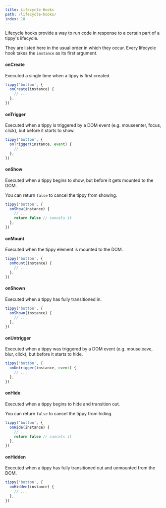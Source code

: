 ```yaml
---
title: Lifecycle Hooks
path: /lifecycle-hooks/
index: 10
---
```


Lifecycle hooks provide a way to run code in response to a certain part of a
tippy's lifecycle.

They are listed here in the usual order in which they occur. Every lifecycle
hook takes the `instance` as its first argument.

#### onCreate

Executed a single time when a tippy is first created.

```js
tippy('button', {
  onCreate(instance) {
    // ...
  },
})
```

#### onTrigger

Executed when a tippy is triggered by a DOM event (e.g. mouseenter, focus,
click), but before it starts to show.

```js
tippy('button', {
  onTrigger(instance, event) {
    // ...
  },
})
```

#### onShow

Executed when a tippy begins to show, but before it gets mounted to the DOM.

You can return `false` to cancel the tippy from showing.

```js
tippy('button', {
  onShow(instance) {
    // ...
    return false // cancels it
  },
})
```

#### onMount

Executed when the tippy element is mounted to the DOM.

```js
tippy('button', {
  onMount(instance) {
    // ...
  },
})
```

#### onShown

Executed when a tippy has fully transitioned in.

```js
tippy('button', {
  onShown(instance) {
    // ...
  },
})
```

#### onUntrigger

Executed when a tippy was triggered by a DOM event (e.g. mouseleave, blur,
click), but before it starts to hide.

```js
tippy('button', {
  onUntrigger(instance, event) {
    // ...
  },
})
```

#### onHide

Executed when a tippy begins to hide and transition out.

You can return `false` to cancel the tippy from hiding.

```js
tippy('button', {
  onHide(instance) {
    // ...
    return false // cancels it
  },
})
```

#### onHidden

Executed when a tippy has fully transitioned out and unmounted from the DOM.

```js
tippy('button', {
  onHidden(instance) {
    // ...
  },
})
```
